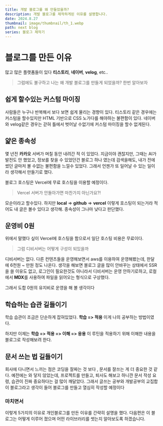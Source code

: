 ```yaml
---
title: 개발 블로그를 왜 만들었을까?
description: 개발 블로그를 제작하게된 이유를 설명합니다.
date: 2024.8.27
thumbnail: image/thumbnail/th_1.webp
path: next blog
series: 블로그 제작기
---
```


# 블로그를 만든 이유

많고 많은 플랫폼들이 있다 **티스토리**, **네이버**, **velog**, etc..

> 그럼에도 불구하고 나는 왜 개발 블로그를 만들게 되었을까? 한번 알아보자

## 쉽게 할수있는 커스텀 마이징

사람들은 누구나 반복해서 보다 보면 쉽게 물리는 경향이 있다. 티스토리 같은 경우에는 커스텀을 할수있지만 HTML 기반으로 CSS 노가다를 해야하는 불편함이 있다. 네이버와 velog같은 경우는 갇혀 틀에서 벗어날 수없기에 커스텀 마이징을 할수 없게된다.

## 얉은 종속성

몇 년전 **카카오** 서버가 며칠 동안 내려간 적 이 있었다. 지금이야 괜찮지만, 그때는 AI가 발전도 안 했었고, 정보를 찾을 수 있었던건 블로그 하나 였는데 검색을해도, 내가 전에 썼던 글마저 볼 수없는 불편함을 느낄수 있었다. 그래서 언젠가 또 일어날 수 있는 일이라 생각해서 만들기로 했다.

블로그 호스팅은 Vercel에 무료 호스팅을 이용할 예정이다.

> Vercel 서버가 안돌아가면 마찬가지 아닌가요?!

모순이라고 할수있다. 하지만 **local** => **github** => **vercel** 이렇게 호스팅이 되는거라 적어도 내 글은 볼수 있다고 생각해. 종속성이 그나마 낮다고 판단했다.

## 운영비 0원

위에서 말했다 싶이 Vercel에 호스팅을 함으로서 일단 호스팅 비용은 무료이다.

> 그럼 디비서버는 어떻게 구성이 되있을까

디비서버는 없다. 다른 컨텐츠들을 운영해보면서 aws를 이용하여 운영해봤는데, 한달에 6천원 ~ 만원 정도 나온다. 생각을 해보면 블로그 글을 많이 안바꾸는 상태에서 SSR을 쓸 이유도 없고, 로그인이 필요한것도 아니라서 디비서버는 운영 안하기로하고, 로컬에서 **MDX**를 사용하여 파일을 읽어오는 형식으로 구상했다.

그래서 도합 0원의 유지비로 운영을 해 볼 생각이다

## 학습하는 습관 길들이기

학습 습관이 조금은 단순하게 잡혀있었다. **학습 => 적용** 이게 나의 공부하는 방법이였다.

하지만 이제는 **학습 => 적용 => 이해 => 응용** 이 루틴을 적용하기 위해 이해한 내용을 블로그로 작성해보려 한다.

## 문서 쓰는 법 길들이기

회사에 다니면서 느끼는 점은 코딩을 잘짜는 것 보다 , 문서를 잘쓰는 게 더 중요한 것 같다. 예전에는 와 닿지 않았는데, 프로젝트를 만들고, 퇴사도 해보고 하니깐 문서 작성 요령, 습관이 진짜 중요하다는 걸 많이 깨달았다.
그래서 글쓰는 공부와 개발공부의 교집합이 블로그라고 생각이 들어 블로그를 만들고 열심히 작성할 예정이다

### 마치면서

이렇게 5가지의 이유로 개인블로그를 만든 이유를 간략히 설명을 했다. 다음편은 이 블로그는 어떻게 이루어 졌으며 어떤 라이브러리를 썻는지 알아보도록
하겠습니다.
